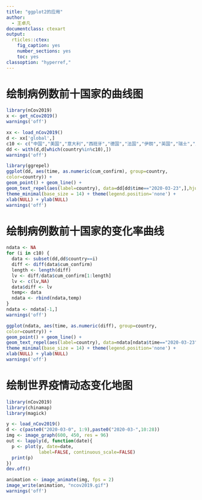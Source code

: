 ```yaml
---
title: "ggplot2的应用"
author:
  - 王卓凡
documentclass: ctexart
output:
  rticles::ctex:
    fig_caption: yes
    number_sections: yes
    toc: yes
classoption: "hyperref,"
---
```


# 绘制病例数前十国家的曲线图
```r
library(nCov2019)
x <- get_nCov2019()
warnings('off')
```

```r
xx <- load_nCov2019()
d <- xx['global',]
c10 <- c("中国","美国","意大利","西班牙","德国","法国","伊朗","英国","瑞士","比利时")
dd <- with(d,d[which(country%in%c10),])
warnings('off')
```

```r
library(ggrepel)
ggplot(dd, aes(time, as.numeric(cum_confirm), group=country,
color=country)) +
geom_point() + geom_line() +
geom_text_repel(aes(label=country), data=dd[dd$time=="2020-03-23",],hjust=1) +
theme_minimal(base_size = 14) + theme(legend.position='none') +
xlab(NULL) + ylab(NULL)
warnings('off')
```

# 绘制病例数前十国家的变化率曲线

```r
ndata <- NA
for (i in c10) {
  data <- subset(dd,dd$country==i)
  diff <- diff(data$cum_confirm)
  length <- length(diff)
  lv <- diff/data$cum_confirm[1:length]
  lv <- c(lv,NA)
  data$diff <- lv
  temp<- data
  ndata <- rbind(ndata,temp)
}
ndata <- ndata[-1,]
warnings('off')
```

```r
ggplot(ndata, aes(time, as.numeric(diff), group=country,
color=country)) +
geom_point() + geom_line() +
geom_text_repel(aes(label=country), data=ndata[ndata$time=="2020-03-23",],hjust=1) +
theme_minimal(base_size = 14) + theme(legend.position='none') +
xlab(NULL) + ylab(NULL)
warnings('off')
```


# 绘制世界疫情动态变化地图

```r
library(nCov2019)
library(chinamap)
library(magick)

y <- load_nCov2019()
d <- c(paste0("2020-03-0", 1:9),paste0("2020-03-",10:28))
img <- image_graph(600, 450, res = 96)
out <- lapply(d, function(date){
  p <- plot(y, date=date,
            label=FALSE, continuous_scale=FALSE)
  print(p)
})
dev.off()

animation <- image_animate(img, fps = 2)
image_write(animation, "ncov2019.gif")
warnings('off')
```